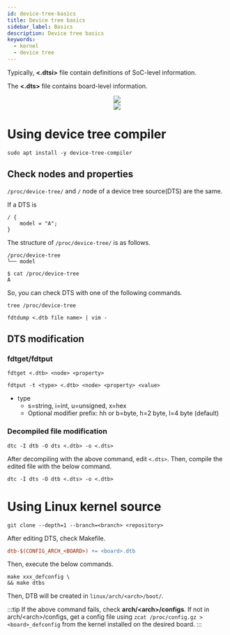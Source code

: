 ```yaml
---
id: device-tree-basics
title: Device tree basics
sidebar_label: Basics
description: Device tree basics
keywords:
  - kernel
  - device tree
---
```



Typically, **<.dtsi\>** file contain definitions of SoC-level information.

The **<.dts\>** file contains board-level information.

<center>
  <img
    src={useBaseUrl(
      "img/linux/linux-kernel/device-tree/device-tree-inclusion-example.jpg"
    )}
  />
</center>

<center>
  <img
    src={useBaseUrl("img/linux/linux-kernel/device-tree/device-tree-terms.jpg")}
  />
</center>

# Using device tree compiler

```shell
sudo apt install -y device-tree-compiler
```

## Check nodes and properties

`/proc/device-tree/` and `/` node of a device tree source(DTS) are the same.

If a DTS is

```clike
/ {
    model = "A";
}
```

The structure of `/proc/device-tree/` is as follows.

```shell
/proc/device-tree
└── model
```

```shell {1}
$ cat /proc/device-tree
A
```

So, you can check DTS with one of the following commands.

```shell
tree /proc/device-tree
```

```shell
fdtdump <.dtb file name> | vim -
```

## DTS modification

### fdtget/fdtput

```shell
fdtget <.dtb> <node> <property>
```

```shell
fdtput -t <type> <.dtb> <node> <property> <value>
```

- type
  - s=string, i=int, u=unsigned, x=hex
  - Optional modifier prefix: hh or b=byte, h=2 byte, l=4 byte (default)

### Decompiled file modification

```shell
dtc -I dtb -O dts <.dtb> -o <.dts>
```

After decompiling with the above command, edit `<.dts>`. Then, compile the edited file with the below command.

```shell
dtc -I dts -O dtb <.dts> -o <.dtb>
```

# Using Linux kernel source

```shell
git clone --depth=1 --branch=<branch> <repository>
```

After editing DTS, check Makefile.

```makefile title="linux/arch/<arch>/boot/dts/<vendor>/Makefile"
dtb-$(CONFIG_ARCH_<BOARD>) += <board>.dtb
```

Then, execute the below commands.

```shell
make xxx_defconfig \
&& make dtbs
```

Then, DTB will be created in `linux/arch/<arch>/boot/`.

:::tip
If the above command fails, check **arch/<arch\>/configs**. If not in arch/<arch\>/configs, get a config file using `zcat /proc/config.gz > <board>_defconfig` from the kernel installed on the desired board.
:::
